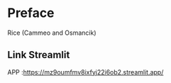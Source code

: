 # Preface {.unnumbered}

Rice (Cammeo and Osmancik)


## Link Streamlit {.unnumbered}
APP :<https://mz9oumfmv8ixfyj22i6ob2.streamlit.app/>


\mainmatter
